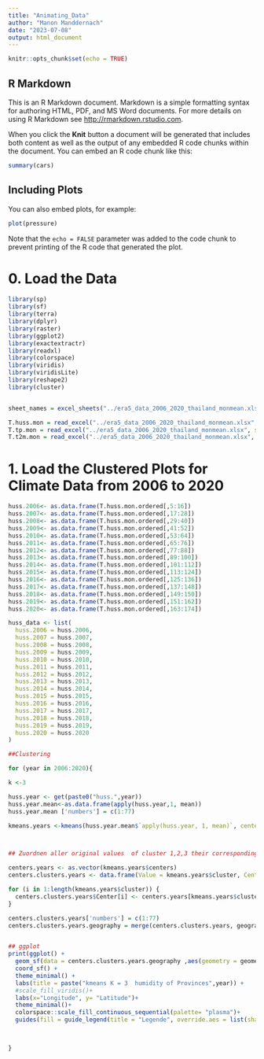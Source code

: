 ```yaml
---
title: "Animating_Data"
author: "Manon Manddernach"
date: "2023-07-08"
output: html_document
---
```


```r
knitr::opts_chunk$set(echo = TRUE)
```

## R Markdown

This is an R Markdown document. Markdown is a simple formatting syntax for authoring HTML, PDF, and MS Word documents. For more details on using R Markdown see <http://rmarkdown.rstudio.com>.

When you click the **Knit** button a document will be generated that includes both content as well as the output of any embedded R code chunks within the document. You can embed an R code chunk like this:

```r
summary(cars)
```

## Including Plots

You can also embed plots, for example:

```r
plot(pressure)
```

Note that the `echo = FALSE` parameter was added to the code chunk to prevent printing of the R code that generated the plot.


# 0. Load the Data

```r
library(sp)
library(sf)
library(terra)
library(dplyr)
library(raster)
library(ggplot2)
library(exactextractr)
library(readxl)
library(colorspace)
library(viridis)
library(viridisLite)
library(reshape2)
library(cluster)


sheet_names = excel_sheets("../era5_data_2006_2020_thailand_monmean.xlsx")

T.huss.mon = read_excel("../era5_data_2006_2020_thailand_monmean.xlsx", sheet="era5_huss_2006_2020_thailand_mo")
T.tp.mon = read_excel("../era5_data_2006_2020_thailand_monmean.xlsx", sheet="era5_tp_2006_2020_thailand_monm")
T.t2m.mon = read_excel("../era5_data_2006_2020_thailand_monmean.xlsx", sheet="era5_t2m_2006_2020_thailand_mon")

```

# 1. Load the Clustered Plots for Climate Data from 2006 to 2020

```r

huss.2006<- as.data.frame(T.huss.mon.ordered[,5:16])
huss.2007<- as.data.frame(T.huss.mon.ordered[,17:28])
huss.2008<- as.data.frame(T.huss.mon.ordered[,29:40])
huss.2009<- as.data.frame(T.huss.mon.ordered[,41:52])
huss.2010<- as.data.frame(T.huss.mon.ordered[,53:64])
huss.2011<- as.data.frame(T.huss.mon.ordered[,65:76])
huss.2012<- as.data.frame(T.huss.mon.ordered[,77:88])
huss.2013<- as.data.frame(T.huss.mon.ordered[,89:100])
huss.2014<- as.data.frame(T.huss.mon.ordered[,101:112])
huss.2015<- as.data.frame(T.huss.mon.ordered[,113:124])
huss.2016<- as.data.frame(T.huss.mon.ordered[,125:136])
huss.2017<- as.data.frame(T.huss.mon.ordered[,137:148])
huss.2018<- as.data.frame(T.huss.mon.ordered[,149:150])
huss.2019<- as.data.frame(T.huss.mon.ordered[,151:162])
huss.2020<- as.data.frame(T.huss.mon.ordered[,163:174])

huss_data <- list(
  huss.2006 = huss.2006,
  huss.2007 = huss.2007,
  huss.2008 = huss.2008,
  huss.2009 = huss.2009,
  huss.2010 = huss.2010,
  huss.2011 = huss.2011,
  huss.2012 = huss.2012,
  huss.2013 = huss.2013,
  huss.2014 = huss.2014,
  huss.2015 = huss.2015,
  huss.2016 = huss.2016,
  huss.2017 = huss.2017,
  huss.2018 = huss.2018,
  huss.2019 = huss.2019,
  huss.2020 = huss.2020
)

```

```r

##Clustering

for (year in 2006:2020){

k <-3

huss.year <- get(paste0("huss.",year))
huss.year.mean<-as.data.frame(apply(huss.year,1, mean))
huss.year.mean ['numbers'] = c(1:77)

kmeans.years <-kmeans(huss.year.mean$`apply(huss.year, 1, mean)`, centers = k )



## Zuordnen aller original values  of cluster 1,2,3 their corresponding center 

centers.years <- as.vector(kmeans.years$centers)
centers.clusters.years <- data.frame(Value = kmeans.years$cluster, Center = NA)

for (i in 1:length(kmeans.years$cluster)) {
  centers.clusters.years$Center[i] <- centers.years[kmeans.years$cluster[i]]
}

centers.clusters.years['numbers'] = c(1:77)
centers.clusters.years.geography = merge(centers.clusters.years, geography, by= "numbers")


## ggplot
print(ggplot() +
  geom_sf(data = centers.clusters.years.geography ,aes(geometry = geometry, fill= Center)) +
  coord_sf() +  
  theme_minimal() +
  labs(title = paste("kmeans K = 3  humidity of Provinces",year)) +
  #scale_fill_viridis()+
  labs(x="Longitude", y= "Latitude")+
  theme_minimal()+
  colorspace::scale_fill_continuous_sequential(palette= "plasma")+
  guides(fill = guide_legend(title = "Legende", override.aes = list(shape = 22))))


  
}



```

